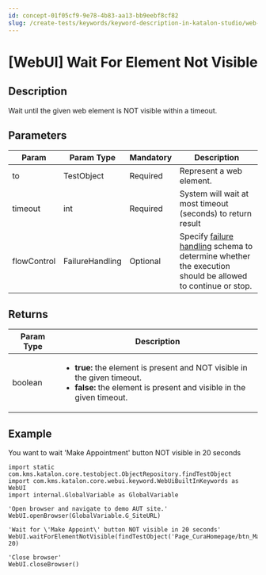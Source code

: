 ```yaml
---
id: concept-01f05cf9-9e78-4b83-aa13-bb9eebf8cf82
slug: /create-tests/keywords/keyword-description-in-katalon-studio/web-ui-keywords/webui-wait-for-element-not-visible
---
```


# \[WebUI\] Wait For Element Not Visible

## Description

Wait until the given web element is NOT visible within a timeout.

## Parameters

<table><tr><th>Param</th><th>Param Type</th><th>Mandatory</th><th>Description</th></tr><tbody><tr><td>to</td><td>TestObject</td><td>Required</td><td>Represent a web element.</td></tr><tr><td>timeout</td><td>int</td><td>Required</td><td>System will wait at most timeout (seconds) to return result</td></tr><tr><td>flowControl</td><td>FailureHandling</td><td>Optional</td><td>Specify <a href="/maintain/configure-failure-handling-settings-in-katalon-studio" >failure handling</a> schema to determine whether the execution should be allowed to continue or stop.</td></tr></tbody></table>

## Returns

<table><tr><th>Param Type</th><th>Description</th></tr><tbody><tr><td>boolean</td><td><ul><li><strong>true:</strong> the element is present and NOT visible in the given timeout.</li><li><strong>false:</strong> the element is present and visible in the given timeout.</li></ul></td></tr></tbody></table>

## Example

You want to wait 'Make Appointment' button NOT visible in 20 seconds

```
import static com.kms.katalon.core.testobject.ObjectRepository.findTestObject
import com.kms.katalon.core.webui.keyword.WebUiBuiltInKeywords as WebUI
import internal.GlobalVariable as GlobalVariable

'Open browser and navigate to demo AUT site.'
WebUI.openBrowser(GlobalVariable.G_SiteURL)

'Wait for \'Make Appoint\' button NOT visible in 20 seconds'
WebUI.waitForElementNotVisible(findTestObject('Page_CuraHomepage/btn_MakeAppointment'), 20)

'Close browser'
WebUI.closeBrowser()

```